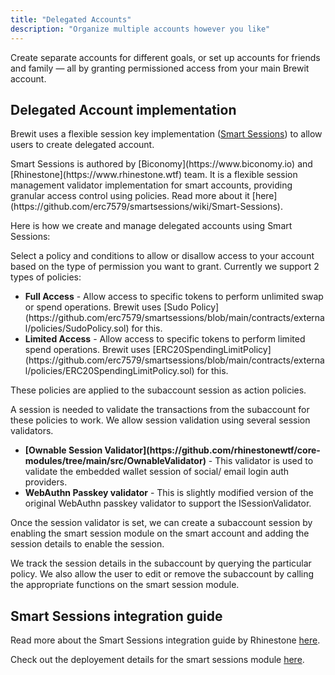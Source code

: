 ```yaml
---
title: "Delegated Accounts"
description: "Organize multiple accounts however you like"
---
```


Create separate accounts for different goals, or set up accounts for friends and family — all by granting permissioned access from your main Brewit account.

## Delegated Account implementation

Brewit uses a flexible session key implementation ([Smart Sessions](https://github.com/erc7579/smartsessions)) to allow users to create delegated account.

<Note>
Smart Sessions is authored by [Biconomy](https://www.biconomy.io) and [Rhinestone](https://www.rhinestone.wtf) team.
It is a flexible session management validator implementation for smart accounts, providing granular access control using policies.
Read more about it [here](https://github.com/erc7579/smartsessions/wiki/Smart-Sessions).
</Note>

Here is how we create and manage delegated accounts using Smart Sessions:

<Steps>
  <Step title="Select a policy and conditions">
    <p>
      Select a policy and conditions to allow or disallow access to your account based on the type of permission you want to grant.
      Currently we support 2 types of policies:
      <ul>
        <li>
          <b>Full Access</b> - Allow access to specific tokens to perform unlimited swap or spend operations.
          Brewit uses [Sudo Policy](https://github.com/erc7579/smartsessions/blob/main/contracts/external/policies/SudoPolicy.sol) for this.
        </li>
        <li>
          <b>Limited Access</b> - Allow access to specific tokens to perform limited spend operations.
          Brewit uses [ERC20SpendingLimitPolicy](https://github.com/erc7579/smartsessions/blob/main/contracts/external/policies/ERC20SpendingLimitPolicy.sol) for this.
        </li>
      </ul>
      These policies are applied to the subaccount session as action policies.
    </p>
  </Step>
  <Step title="Create a subaccount session">
    <p>
      A session is needed to validate the transactions from the subaccount for these policies to work.
      We allow session validation using several session validators.
      <ul>
        <li>
          <b>[Ownable Session Validator](https://github.com/rhinestonewtf/core-modules/tree/main/src/OwnableValidator)</b> - This validator is used to validate the embedded wallet session of social/ email login auth providers.
        </li>
        <li>
          <b>WebAuthn Passkey validator</b> - This is slightly modified version of the original WebAuthn passkey validator to support the ISessionValidator.
        </li>
      </ul>
    </p>
  </Step>
  <Step title="Enable the smart session module">
    <p>
      Once the session validator is set, we can create a subaccount session by enabling the smart session module on the smart account and adding the session details to enable the session.
    </p>
  </Step>
  <Step title="Track/ Edit/ Remove the subaccount">
    <p>
      We track the session details in the subaccount by querying the particular policy.
      We also allow the user to edit or remove the subaccount by calling the appropriate functions on the smart session module.
    </p>
  </Step>
</Steps>

## Smart Sessions integration guide

Read more about the Smart Sessions integration guide by Rhinestone [here](https://docs.rhinestone.wtf/module-sdk/modules/smart-sessions).

Check out the deployement details for the smart sessions module [here](./deployments).
